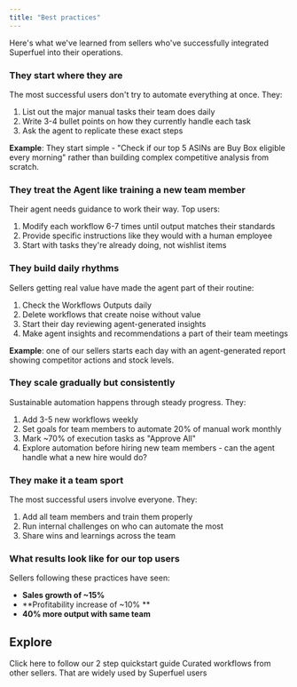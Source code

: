 ```yaml
---
title: "Best practices"
---
```


Here's what we've learned from sellers who've successfully integrated Superfuel into their operations.

### They start where they are

The most successful users don't try to automate everything at once. They:

1. List out the major manual tasks their team does daily
2. Write 3-4 bullet points on how they currently handle each task
3. Ask the agent to replicate these exact steps

**Example**: They start simple - "Check if our top 5 ASINs are Buy Box eligible every morning" rather than building complex competitive analysis from scratch.

### They treat the Agent like training a new team member

Their agent needs guidance to work their way. Top users:

1. Modify each workflow 6-7 times until output matches their standards
2. Provide specific instructions like they would with a human employee
3. Start with tasks they're already doing, not wishlist items

### They build daily rhythms

Sellers getting real value have made the agent part of their routine:

1. Check the Workflows Outputs daily
2. Delete workflows that create noise without value
3. Start their day reviewing agent-generated insights
4. Make agent insights and recommendations a part of their team meetings

**Example**: one of our sellers starts each day with an agent-generated report showing competitor actions and stock levels.

### They scale gradually but consistently

Sustainable automation happens through steady progress. They:

1. Add 3-5 new workflows weekly
2. Set goals for team members to automate 20% of manual work monthly
3. Mark ~70% of execution tasks as "Approve All" 
4. Explore automation before hiring new team members - can the agent handle what a new hire would do?

### They make it a team sport

The most successful users involve everyone. They:

1. Add all team members and train them properly
2. Run internal challenges on who can automate the most
3. Share wins and learnings across the team

### What results look like for our top users

Sellers following these practices have seen:

- **Sales growth of ~15%**
- **Profitability increase of ~10% **
- **40% more output with same team**

## Explore

<Columns cols={3}>
  <Card title="Run your first Workflow" icon="rocket" href="https://docs.superfuel.io/getting-started/first-workflow">
    Click here to follow our 2 step quickstart guide
  </Card>
  <Card title="Workflow Library" icon="book" href="https://docs.superfuel.io/concepts/workflow-library">
    Curated workflows from other sellers.
  </Card>
  <Card title="Popular use cases" icon="lightbulb" href="https://docs.superfuel.io/more-resources/popular-usecases">
    That are widely used by Superfuel users
  </Card>
</Columns>